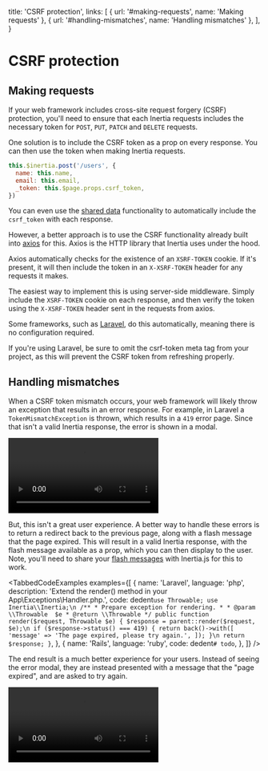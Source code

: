 
  title: 'CSRF protection',
  links: [
    { url: '#making-requests', name: 'Making requests' },
    { url: '#handling-mismatches', name: 'Handling mismatches' },
  ],
}

# CSRF protection

## Making requests

If your web framework includes cross-site request forgery (CSRF) protection, you'll need to ensure that each Inertia requests includes the necessary token for `POST`, `PUT`, `PATCH` and `DELETE` requests.

One solution is to include the CSRF token as a prop on every response. You can then use the token when making Inertia requests.

```js
this.$inertia.post('/users', {
  name: this.name,
  email: this.email,
  _token: this.$page.props.csrf_token,
})
```

You can even use the <a href="/shared-data">shared data</a> functionality to automatically include the `csrf_token` with each response.

However, a better approach is to use the CSRF functionality already built into [axios](https://github.com/axios/axios) for this. Axios is the HTTP library that Inertia uses under the hood.

Axios automatically checks for the existence of an `XSRF-TOKEN` cookie. If it's present, it will then include the token in an `X-XSRF-TOKEN` header for any requests it makes.

The easiest way to implement this is using server-side middleware. Simply include the `XSRF-TOKEN` cookie on each response, and then verify the token using the `X-XSRF-TOKEN` header sent in the requests from axios.

Some frameworks, such as [Laravel](https://github.com/laravel/framework/blob/5.8/src/Illuminate/Foundation/Http/Middleware/VerifyCsrfToken.php#L176-L188), do this automatically, meaning there is no configuration required.

<Notice>
  If you're using Laravel, be sure to omit the <inlineCode class="bg-gray-600">csrf-token</inlineCode> meta tag from
  your project, as this will prevent the CSRF token from refreshing properly.
</Notice>

## Handling mismatches

When a CSRF token mismatch occurs, your web framework will likely throw an exception that results in an error response. For example, in Laravel a `TokenMismatchException` is thrown, which results in a `419` error page. Since that isn't a valid Inertia response, the error is shown in a modal.

<video controls>
  <source src="/mp4/csrf-mismatch-modal.mp4" type="video/mp4" />
</video>

But, this isn't a great user experience. A better way to handle these errors is to return a redirect back to the previous page, along with a flash message that the page expired. This will result in a valid Inertia response, with the flash message available as a prop, which you can then display to the user. Note, you'll need to share your [flash messages](/shared-data#flash-messages) with Inertia.js for this to work.

<TabbedCodeExamples
  examples={[
    {
      name: 'Laravel',
      language: 'php',
      description: 'Extend the render() method in your App\\Exceptions\\Handler.php.',
      code: dedent`
        use Throwable;
        use Inertia\\Inertia;\n
        /**
         * Prepare exception for rendering.
         *
         * @param  \\Throwable  $e
         * @return \\Throwable
         */
        public function render($request, Throwable $e)
        {
            $response = parent::render($request, $e);\n
            if ($response->status() === 419) {
                return back()->with([
                    'message' => 'The page expired, please try again.',
                ]);
            }\n
            return $response;
        }
      `,
    },
    {
      name: 'Rails',
      language: 'ruby',
      code: dedent`
        # todo
      `,
    },
  ]}
/>

The end result is a much better experience for your users. Instead of seeing the error modal, they are instead presented with a message that the "page expired", and are asked to try again.

<video controls>
  <source src="/mp4/csrf-mismatch-warning.mp4" type="video/mp4" />
</video>
